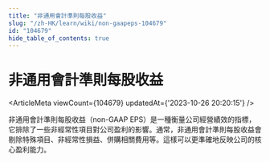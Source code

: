 ```yaml
---
title: "非通用會計準則每股收益"
slug: "/zh-HK/learn/wiki/non-gaapeps-104679"
id: "104679"
hide_table_of_contents: true
---
```



<Breadcrumbs current="非通用會計準則每股收益" />

# 非通用會計準則每股收益

<ArticleMeta viewCount={104679} updatedAt={'2023-10-26 20:20:15'} />
<div className='border-solid border-b border-t-0 my-4 border-[var(--ifm-color-gray-300)]' />

非通用會計準則每股收益（non-GAAP EPS）是一種衡量公司經營績效的指標，它排除了一些非經常性項目對公司盈利的影響。通常，非通用會計準則每股收益會剔除特殊項目、非經常性損益、併購相關費用等。這樣可以更準確地反映公司的核心盈利能力。
